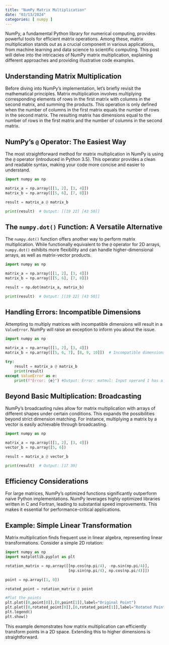 ```yaml
---
title: "NumPy Matrix Multiplication"
date: "03/13/2024"
categories: [ numpy ]
---
```



NumPy, a fundamental Python library for numerical computing, provides powerful tools for efficient matrix operations. Among these, matrix multiplication stands out as a crucial component in various applications, from machine learning and data science to scientific computing. This post will delve into the intricacies of NumPy matrix multiplication, explaining different approaches and providing illustrative code examples.


## Understanding Matrix Multiplication

Before diving into NumPy's implementation, let's briefly revisit the mathematical principles.  Matrix multiplication involves multiplying corresponding elements of rows in the first matrix with columns in the second matrix, and summing the products.  This operation is only defined when the number of columns in the first matrix equals the number of rows in the second matrix.  The resulting matrix has dimensions equal to the number of rows in the first matrix and the number of columns in the second matrix.


## NumPy's `@` Operator: The Easiest Way

The most straightforward method for matrix multiplication in NumPy is using the `@` operator (introduced in Python 3.5).  This operator provides a clean and readable syntax, making your code more concise and easier to understand.

```python
import numpy as np

matrix_a = np.array([[1, 2], [3, 4]])
matrix_b = np.array([[5, 6], [7, 8]])

result = matrix_a @ matrix_b

print(result)  # Output: [[19 22] [43 50]]
```


## The `numpy.dot()` Function: A Versatile Alternative

The `numpy.dot()` function offers another way to perform matrix multiplication.  While functionally equivalent to the `@` operator for 2D arrays, `numpy.dot()` exhibits more flexibility and can handle higher-dimensional arrays, as well as matrix-vector products.

```python
import numpy as np

matrix_a = np.array([[1, 2], [3, 4]])
matrix_b = np.array([[5, 6], [7, 8]])

result = np.dot(matrix_a, matrix_b)

print(result)  # Output: [[19 22] [43 50]]
```

## Handling Errors: Incompatible Dimensions

Attempting to multiply matrices with incompatible dimensions will result in a `ValueError`.  NumPy will raise an exception to inform you about the issue.

```python
import numpy as np

matrix_a = np.array([[1, 2], [3, 4]])
matrix_b = np.array([[5, 6, 7], [8, 9, 10]])  # Incompatible dimensions

try:
    result = matrix_a @ matrix_b
    print(result)
except ValueError as e:
    print(f"Error: {e}") #Output: Error: matmul: Input operand 1 has a mismatch in its inner dimension
```

##  Beyond Basic Multiplication:  Broadcasting

NumPy's broadcasting rules allow for matrix multiplication with arrays of different shapes under certain conditions. This expands the possibilities beyond strict dimension matching.  For instance, multiplying a matrix by a vector is easily achievable through broadcasting.

```python
import numpy as np

matrix_a = np.array([[1, 2], [3, 4]])
vector_b = np.array([5, 6])

result = matrix_a @ vector_b

print(result)  # Output: [17 39]
```

## Efficiency Considerations

For large matrices, NumPy's optimized functions significantly outperform naive Python implementations.  NumPy leverages highly optimized libraries written in C and Fortran, leading to substantial speed improvements. This makes it essential for performance-critical applications.


## Example:  Simple Linear Transformation

Matrix multiplication finds frequent use in linear algebra, representing linear transformations. Consider a simple 2D rotation:

```python
import numpy as np
import matplotlib.pyplot as plt

rotation_matrix = np.array([[np.cos(np.pi/4), -np.sin(np.pi/4)],
                            [np.sin(np.pi/4), np.cos(np.pi/4)]])

point = np.array([1, 0])

rotated_point = rotation_matrix @ point

#Plot the points
plt.plot([0,point[0]],[0,point[1]],label="Original Point")
plt.plot([0,rotated_point[0]],[0,rotated_point[1]],label="Rotated Point")
plt.legend()
plt.show()
```
This example demonstrates how matrix multiplication can efficiently transform points in a 2D space.  Extending this to higher dimensions is straightforward.

